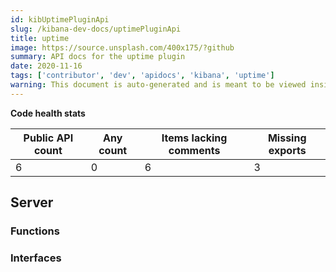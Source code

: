 ```yaml
---
id: kibUptimePluginApi
slug: /kibana-dev-docs/uptimePluginApi
title: uptime
image: https://source.unsplash.com/400x175/?github
summary: API docs for the uptime plugin
date: 2020-11-16
tags: ['contributor', 'dev', 'apidocs', 'kibana', 'uptime']
warning: This document is auto-generated and is meant to be viewed inside our experimental, new docs system. Reach out in #docs-engineering for more info.
---
```






**Code health stats**

| Public API count  | Any count | Items lacking comments | Missing exports | 
|-------------------|-----------|------------------------|-----------------|
| 6 | 0 | 6 | 3 |

## Server

### Functions
<DocDefinitionList data={uptimeObj.server.functions}/>

### Interfaces
<DocDefinitionList data={uptimeObj.server.interfaces}/>


